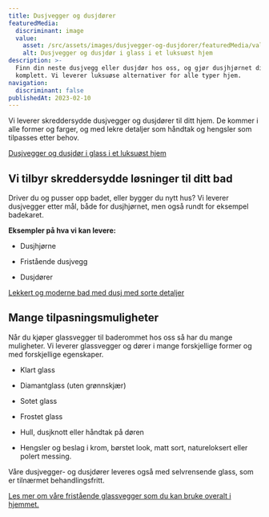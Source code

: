 ```yaml
---
title: Dusjvegger og dusjdører
featuredMedia:
  discriminant: image
  value:
    asset: /src/assets/images/dusjvegger-og-dusjdorer/featuredMedia/value/asset.jpg
    alt: Dusjvegger og dusjdør i glass i et luksuøst hjem
description: >-
  Finn din neste dusjvegg eller dusjdør hos oss, og gjør dusjhjørnet ditt
  komplett. Vi leverer luksuøse alternativer for alle typer hjem.
navigation:
  discriminant: false
publishedAt: 2023-02-10
---
```


Vi leverer skreddersydde dusjvegger og dusjdører til ditt hjem. De kommer i alle former og farger, og med lekre detaljer som håndtak og hengsler som tilpasses etter behov.

[Dusjvegger og dusjdør i glass i et luksuøst hjem](https://cdn.sanity.io/images/csbn9wp4/transformed-data/39898a97c1d74a4e463a0d43e09a69c8e6b6ee30-1600x1032.jpg)

## Vi tilbyr skreddersydde løsninger til ditt bad

Driver du og pusser opp badet, eller bygger du nytt hus? Vi leverer dusjvegger etter mål, både for dusjhjørnet, men også rundt for eksempel badekaret.

**Eksempler på hva vi kan levere:**

- Dusjhjørne

- Fristående dusjvegg

- Dusjdører

[Lekkert og moderne bad med dusj med sorte detaljer](https://cdn.sanity.io/images/csbn9wp4/transformed-data/ad2640dd340a7e1bb1d27e05fa941b44ca5ffe1c-4000x2668.jpg)

## Mange tilpasningsmuligheter

Når du kjøper glassvegger til baderommet hos oss så har du mange muligheter. Vi leverer glassvegger og dører i mange forskjellige former og med forskjellige egenskaper.

- Klart glass

- Diamantglass (uten grønnskjær)

- Sotet glass

- Frostet glass

- Hull, dusjknott eller håndtak på døren

- Hengsler og beslag i krom, børstet look, matt sort, natureloksert eller polert messing.

Våre dusjvegger- og dusjdører leveres også med selvrensende glass, som er tilnærmet behandlingsfritt.

[Les mer om våre fristående glassvegger som du kan bruke overalt i hjemmet.](/posts/10-mater-a-bruke-smijern-i-ditt-hjem)
